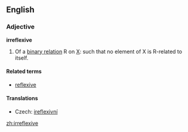 ==English==
{{wikipedia|Reflexive relation}}
===Adjective===
'''irreflexive'''

# {{set_theory}} Of a [[binary relation]] R on [[X]]: such that no element of X is R-related to itself.

====Related terms====
* [[reflexive]]

====Translations====
{{trans-top|of a binary relation}}
*Czech: [[ireflexivní]] {{m}}
{{trans-mid}}
{{trans-bottom}}

[[zh:irreflexive]]